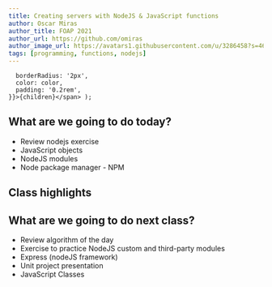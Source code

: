 ```yaml
---
title: Creating servers with NodeJS & JavaScript functions
author: Oscar Miras
author_title: FOAP 2021
author_url: https://github.com/omiras
author_image_url: https://avatars1.githubusercontent.com/u/3286458?s=460&v=4
tags: [programming, functions, nodejs]
---
```


      borderRadius: '2px',
      color: color,
      padding: '0.2rem',
    }}>{children}</span> );

## __<Highlight color="#ff8000">What are we going to do today?</Highlight>__

* Review nodejs exercise
* JavaScript objects
* NodeJS modules
* Node package manager - NPM

## __<Highlight color="#ff8000">Class highlights</Highlight>__ 

## __<Highlight color="#ff8000">What are we going to do next class?</Highlight>__

* Review algorithm of the day
* Exercise to practice NodeJS custom and third-party modules
* Express (nodeJS framework)
* Unit project presentation
* JavaScript Classes

